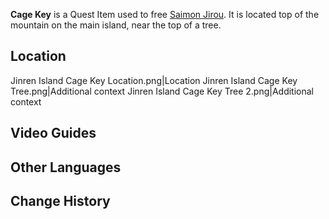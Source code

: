 {{About|the key used to free [[Saimon Jirou]]|the key used in "[[Equilibrium]]"|Cage Key (Equilibrium)}}
{{Item Infobox
|title        = Cage Key
|id           = 100880
|image        = Item Black Key.png
|type         = Quest Items
|description  = Seems to be the key to some prison cage. Some reckless person seems to have thrown it out here.
|source1      = In a tree on [[Jinren Island]]
}}
'''Cage Key''' is a Quest Item used to free [[Saimon Jirou]]. It is located top of the mountain on the main island, near the top of a tree.

==Location==
<gallery>
Jinren Island Cage Key Location.png|Location
Jinren Island Cage Key Tree.png|Additional context
Jinren Island Cage Key Tree 2.png|Additional context
</gallery>

==Video Guides==
{{EVT
|video1   = https://youtu.be/l9DcTidYLG8
|caption1 = All 4 Metal Key Locations
}}

==Other Languages==
{{Other Languages|default_hidden=1
|en      = Cage Key
|zhs     = 牢笼钥匙
|zhs_rm  = Láolóng Yàoshi
|zht     = 牢籠鑰匙
|zht_rm  = Láolóng Yàoshi
|ja      = 檻の鍵
|ja_rm   = Ori no Kagi
|ko      = 우리 열쇠
|ko_rm   = Uri Yeolsoe
|es      = Llave de la jaula
|fr      = Clé de cage
<!-- |fr_tl   = Cage Key -->
|ru      = Ключ от клетки
|th      = Cage Key
|vi      = Chìa Khóa Nhà Giam
|de      = Käfigschlüssel
<!-- |de_tl   = Cage Key -->
|id      = Kunci Kurungan
|pt      = Chave da Jaula
|tr      = Kafes Anahtarı
|it      = Chiave della gabbia
}}

==Change History==
{{Change History|2.0}}